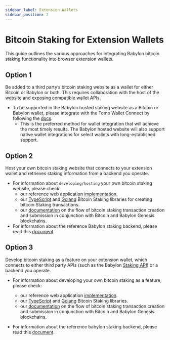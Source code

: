 ```yaml
---
sidebar_label: Extension Wallets
sidebar_position: 2
---
```


# Bitcoin Staking for Extension Wallets

This guide outlines the various approaches for integrating Babylon bitcoin staking 
functionality into browser extension wallets. 

## Option 1

Be added to a third party’s bitcoin staking website as
a wallet for either Bitcoin or Babylon or both.
This requires collaboration with the host of the
website and exposing compatible wallet APIs.
* To be supported in the Babylon hosted staking website as a Bitcoin or Babylon
  wallet, please integrate with the Tomo Wallet Connect
  by following the
  [docs](https://docs.tomo.inc/tomo-sdk/tomo-connect-sdk-lite).
    * This is the preferred method for wallet integration that will achieve
      the most timely results. The Babylon hosted website will also support
      native wallet integrations for select wallets with long-established
      support.

## Option 2

Host your own bitcoin staking website
that connects to your extension wallet and retrieves
staking information from a backend you operate.
* For information about `developing/hosting` your own bitcoin staking website,
  please check:
    * our reference web application
      [implementation](https://github.com/babylonlabs-io/simple-staking/).
    * our
      [TypeScript](https://github.com/babylonlabs-io/btc-staking-ts/)
      and [Golang](https://github.com/babylonlabs-io/babylon/tree/main/btcstaking/)
      Bitcoin Staking libraries for creating bitcoin Staking transactions.
    * our [documentation](https://github.com/babylonlabs-io/babylon/tree/main/x/btcstaking)
      on the flow of bitcoin staking transaction creation and submission in
      conjunction with Bitcoin and Babylon Genesis blockchains.
* For information about the reference Babylon staking backend, please read this
  [document](/guides/networks/phase-2/testnet/staking_backend/).

## Option 3

Develop bitcoin staking as a feature on your extension wallet,
which connects to either third party APIs
(such as the Babylon [Staking API](https://docs.babylonlabs.io/api/staking-api/babylon-staking-api/)) or a backend you operate.

* For information about developing your own bitcoin staking as a feature,
  please check:
    * our reference web application [implementation](https://github.com/babylonlabs-io/simple-staking/tree/main).
    * our
    [TypeScript](https://github.com/babylonlabs-io/btc-staking-ts/)
    and [Golang](https://github.com/babylonlabs-io/babylon/tree/main/btcstaking/)
    Bitcoin Staking libraries.
    * our [documentation](https://github.com/babylonlabs-io/babylon/tree/main/x/btcstaking)
    on the flow of bitcoin staking transaction creation and submission in
    conjunction with Bitcoin and Babylon Genesis blockchains.

* For information about the reference babylon staking backend, please read this
  [document](/guides/networks/phase-2/testnet/staking_backend/).